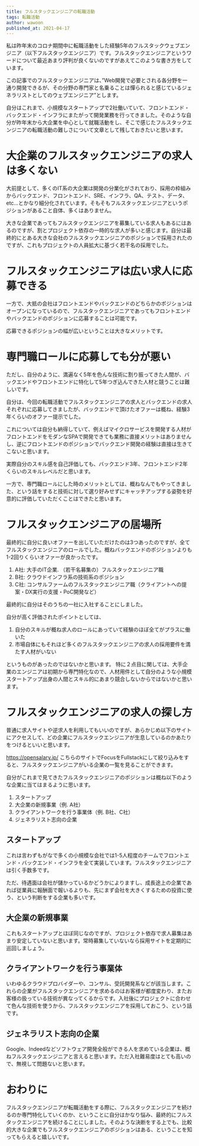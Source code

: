 ```yaml
---
title: フルスタックエンジニアの転職活動
tags: 転職活動 
author: wawoon
published_at: 2021-04-17
---
```


私は昨年末のコロナ期間中に転職活動をした経験5年のフルスタックウェブエンジニア（以下フルスタックエンジニア）です。フルスタックエンジニアというワードについて最近あまり評判が良くないのですがあえてこのような書き方をしています。

この記事でのフルスタックエンジニアは、”Web開発で必要とされる各分野を一通り開発できるが、その分野の専門家と名乗ることは憚られると感じているジェネラリストとしてのウェブエンジニア”とします。

自分はこれまで、小規模なスタートアップで2社働いていて、フロントエンド・バックエンド・インフラにまたがって開発業務を行ってきました。そのような自分が昨年末から大企業を中心として就職活動をし、そこで感じたフルスタックエンジニアの転職活動の難しさについて文章として残しておきたいと思います。

# 大企業のフルスタックエンジニアの求人は多くない

大前提として、多くのIT系の大企業は開発の分業化がされており、採用の枠組みからバックエンド、フロントエンド、SRE、インフラ、QA、テスト、データ、etc…とかなり細分化されています。そもそもフルスタックエンジニアというポジションがあること自体、多くはありません。

大きな企業であってもフルスタックエンジニアを募集している求人もあるにはあるのですが、割とプロジェクト依存の一時的な求人が多いと感じます。自分は最終的にとある大きな会社のフルスタックエンジニアのポジションで採用されたのですが、これもプロジェクトの人員拡大に基づく若干名の採用でした。

# フルスタックエンジニアは広い求人に応募できる

一方で、大抵の会社はフロントエンドやバックエンドのどちらかのポジションはオープンになっているので、フルスタックエンジニアであってもフロントエンドやバックエンドのポジションに応募することは可能です。

応募できるポジションの幅が広いということは大きなメリットです。

# 専門職ロールに応募しても分が悪い

ただし、自分のように、満遍なく5年を色んな技術に割り振ってきた人間が、バックエンドやフロントエンドに特化して5年つぎ込んできた人材と競うことは難しいです。

自分は、今回の転職活動でフルスタックエンジニアの求人とバックエンドの求人それぞれに応募してきましたが、バックエンドで頂けたオファーは概ね、経験3年くらいのオファー提示でした。

これについては自分も納得していて、例えばマイクロサービスを開発する人材がフロントエンドをモダンなSPAで開発できても業務に直接メリットはありませんし、逆にフロントエンドのポジションでバックエンド開発の経験は直接は生きてこないと思います。

実際自分のスキル感を自己評価しても、バックエンド3年、フロントエンド2年くらいのスキルレベルだと思います。

一方で、専門職ロールにした時のメリットとしては、概ねなんでもやってきました、という話をすると技術に対して選り好みせずにキャッチアップする姿勢を好意的に評価していただくことはできたと思います。

# フルスタックエンジニアの居場所

最終的に自分に良いオファーを出していただけたのは3つあったのですが、全てフルスタックエンジニアのロールでした。概ねバックエンドのポジションよりも1-2回りくらいオファーが良かったです。

1. A社: 大手のIT企業. （若干名募集の）フルスタックエンジニア職
2. B社: クラウドインフラ系の技術系のポジション
3. C社: コンサルファームのフルスタックエンジニア職（クライアントへの提案・DX実行の支援・PoC開発など）

最終的に自分はそのうちの一社に入社することにしました。

自分が高く評価されたポイントとしては、

1. 自分のスキルが概ね求人のロールにあっていて経験のほぼ全てがプラスに働いた
2. 市場自体にもそれほど多くのフルスタックエンジニアの求人の採用要件を満たす人材がいない

というものがあったのではないかと思います。
特に２点目に関しては、大手企業のエンジニアは初期から専門特化なので、人材用件として自分のような小規模スタートアップ出身の人間とスキル的にあまり競合しないからではないかと思います。

# フルスタックエンジニアの求人の探し方

普通に求人サイトや逆求人を利用してもいいのですが、あらかじめ以下のサイトにアクセスして、どの企業にフルスタックエンジニアが生息しているのかあたりをつけるといいと思います。

https://opensalary.jp/
こちらのサイトでFocusをFullstackにして絞り込みをすると、フルスタックエンジニアがいる企業の一覧を見ることができます。

自分がこれまで見てきたフルスタックエンジニアのポジションは概ね以下のような企業に当てはまるように思います。

1. スタートアップ
2. 大企業の新規事業（例. A社）
3. クライアントワークを行う事業体（例. B社、C社）
4. ジェネラリスト志向の企業

## スタートアップ

これは言わずもがなで多くの小規模な会社では1-5人程度のチームでフロントエンド・バックエンド・インフラを全て実装しています。フルスタックエンジニアは引く手数多です。

ただ、待遇面は会社が儲かっているかどうかによりますし、成長途上の企業であれば従業員に報酬面で報いるよりも、先にまず会社を大きくするための投資に使う、という判断をする企業も多いです。

## 大企業の新規事業

これもスタートアップとほぼ同じなのですが、プロジェクト依存で求人募集はあまり安定していないと思います。常時募集していないなら採用サイトを定期的に巡回しましょう。

## クライアントワークを行う事業体

いわゆるクラウドプロバイダーや、コンサル、受託開発系などが該当します。これらの企業がフルスタックエンジニアを求めるのはお客様が都度変わり、またお客様の扱っている技術が異なってくるからです。入社後にプロジェクトに合わせて色んな技術を使うから、フルスタックエンジニアを採用しておこう、という話です。

## ジェネラリスト志向の企業

Google、Indeedなどソフトウェア開発全般ができる人を求めている企業は、概ねフルスタックエンジニアと言えると思います。ただ入社難易度はとても高いので、無視して問題ないと思います。

# おわりに

フルスタックエンジニアが転職活動をする際に、フルスタックエンジニアを続けるのか専門特化していくのか、ということに自分はかなり悩み、最終的にフルスタックエンジニアを続けることにしました。そのような決断をする上でも、比較的大きな企業でもフルスタックエンジニアのポジションはある、ということを知ってもらえると嬉しいです。